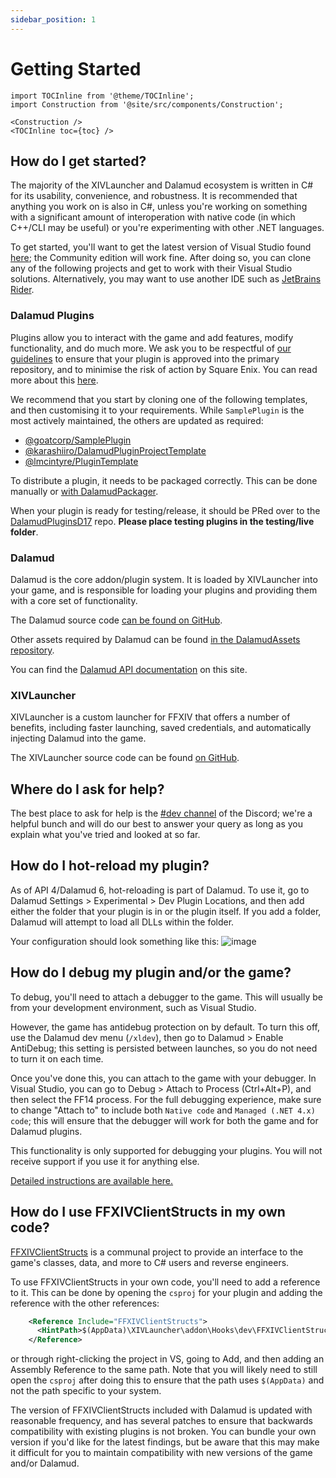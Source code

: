```yaml
---
sidebar_position: 1
---
```


# Getting Started

```mdx-code-block
import TOCInline from '@theme/TOCInline';
import Construction from '@site/src/components/Construction';

<Construction />
<TOCInline toc={toc} />
```

## How do I get started?

The majority of the XIVLauncher and Dalamud ecosystem is written in C# for its
usability, convenience, and robustness. It is recommended that anything you work
on is also in C#, unless you're working on something with a significant amount
of interoperation with native code (in which C++/CLI may be useful) or you're
experimenting with other .NET languages.

To get started, you'll want to get the latest version of Visual Studio found
[here](https://visualstudio.microsoft.com/downloads/); the Community edition
will work fine. After doing so, you can clone any of the following projects and
get to work with their Visual Studio solutions. Alternatively, you may want to
use another IDE such as [JetBrains Rider](https://www.jetbrains.com/rider/).

### Dalamud Plugins

Plugins allow you to interact with the game and add features, modify
functionality, and do much more. We ask you to be respectful of
[our guidelines](#q-what-am-i-allowed-to-do-in-my-plugin) to ensure that your
plugin is approved into the primary repository, and to minimise the risk of
action by Square Enix. You can read more about this
[here](#q-why-do-you-discourage-certain-types-of-plugins).

We recommend that you start by cloning one of the following templates, and then
customising it to your requirements. While `SamplePlugin` is the most actively
maintained, the others are updated as required:

- [@goatcorp/SamplePlugin](https://github.com/goatcorp/SamplePlugin)
- [@karashiiro/DalamudPluginProjectTemplate](https://github.com/karashiiro/DalamudPluginProjectTemplate)
- [@lmcintyre/PluginTemplate](https://github.com/lmcintyre/PluginTemplate)

To distribute a plugin, it needs to be packaged correctly. This can be done
manually or [with DalamudPackager](https://github.com/goatcorp/DalamudPackager).

When your plugin is ready for testing/release, it should be PRed over to the
[DalamudPluginsD17](https://github.com/goatcorp/DalamudPluginsD17) repo.
**Please place testing plugins in the testing/live folder**.

### Dalamud

Dalamud is the core addon/plugin system. It is loaded by XIVLauncher into your
game, and is responsible for loading your plugins and providing them with a core
set of functionality.

The Dalamud source code
[can be found on GitHub](https://github.com/goatcorp/Dalamud).

Other assets required by Dalamud can be found
[in the DalamudAssets repository](https://github.com/goatcorp/DalamudAssets).

You can find the [Dalamud API documentation](api) on this site.

### XIVLauncher

XIVLauncher is a custom launcher for FFXIV that offers a number of benefits,
including faster launching, saved credentials, and automatically injecting
Dalamud into the game.

The XIVLauncher source code can be found
[on GitHub](https://github.com/goatcorp/FFXIVQuickLauncher).

## Where do I ask for help?

The best place to ask for help is the
[#dev channel](https://discord.gg/wwYXnzWYqY) of the Discord; we're a helpful
bunch and will do our best to answer your query as long as you explain what
you've tried and looked at so far.

## How do I hot-reload my plugin?

As of API 4/Dalamud 6, hot-reloading is part of Dalamud. To use it, go to
Dalamud Settings > Experimental > Dev Plugin Locations, and then add either the
folder that your plugin is in or the plugin itself. If you add a folder, Dalamud
will attempt to load all DLLs within the folder.

Your configuration should look something like this:
![image](https://user-images.githubusercontent.com/707827/166122747-97f0f7c7-e1a4-4093-adeb-5c7c8eab935c.png)

## How do I debug my plugin and/or the game?

To debug, you'll need to attach a debugger to the game. This will usually be
from your development environment, such as Visual Studio.

However, the game has antidebug protection on by default. To turn this off, use
the Dalamud dev menu (`/xldev`), then go to Dalamud > Enable AntiDebug; this
setting is persisted between launches, so you do not need to turn it on each
time.

Once you've done this, you can attach to the game with your debugger. In Visual
Studio, you can go to Debug > Attach to Process (Ctrl+Alt+P), and then select
the FF14 process. For the full debugging experience, make sure to change "Attach
to" to include both `Native code` and `Managed (.NET 4.x) code`; this will
ensure that the debugger will work for both the game and for Dalamud plugins.

This functionality is only supported for debugging your plugins. You will not
receive support if you use it for anything else.

[Detailed instructions are available here.](debug)

## How do I use FFXIVClientStructs in my own code?

[FFXIVClientStructs](https://github.com/aers/FFXIVClientStructs) is a communal
project to provide an interface to the game's classes, data, and more to C#
users and reverse engineers.

To use FFXIVClientStructs in your own code, you'll need to add a reference to
it. This can be done by opening the `csproj` for your plugin and adding the
reference with the other references:

```xml
    <Reference Include="FFXIVClientStructs">
      <HintPath>$(AppData)\XIVLauncher\addon\Hooks\dev\FFXIVClientStructs.dll</HintPath>
    </Reference>
```

or through right-clicking the project in VS, going to Add, and then adding an
Assembly Reference to the same path. Note that you will likely need to still
open the `csproj` after doing this to ensure that the path uses `$(AppData)` and
not the path specific to your system.

The version of FFXIVClientStructs included with Dalamud is updated with
reasonable frequency, and has several patches to ensure that backwards
compatibility with existing plugins is not broken. You can bundle your own
version if you'd like for the latest findings, but be aware that this may make
it difficult for you to maintain compatibility with new versions of the game
and/or Dalamud.
